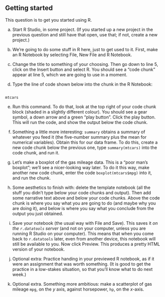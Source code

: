 ##  Getting started


 This question is to get you started using R.


(a) Start R Studio, in some project. (If you started up a
new project in the previous question and still have that open, use
that; if not, create a new project.)


(b) We're going to do some stuff in R here, just to get used to
it. First, make an R Notebook by selecting File, New File and R
Notebook.


(c) Change the title to something of your choosing. Then go down
to line 5, click on the Insert button and select R. You should see
a "code chunk" appear at line 5, which we are going to use in a
moment. 


(d) Type the line of code shown below into the chunk in the
R Notebook:

```

mtcars

```



(e) Run this command. To do that, look at the top right of
your code chunk block (shaded in a slightly different colour). You
should see a gear symbol, a down arrow and a green "play    button". 
Click the play button. This will run the code, and show
the output below the code chunk.


(f) Something a little more interesting: `summary`
obtains a summary of whatever you feed it (the five-number summary
plus the mean for numerical variables). Obtain this for our data
frame. To do this, create a new code chunk below the previous one,
type `summary(mtcars)` into the code chunk, and run it.


(g) Let's make a boxplot of the gas mileage data. This is a 
"poor man's boxplot"; we'll see a nicer-looking way later. To do it
this way, make another new code chunk, enter the code
`boxplot(mtcars$mpg)` into it, and run the chunk.


(h) Some aesthetics to finish with: delete the template notebook
(all the stuff you didn't type below your code chunks and
output). Then add some narrative text above and below your code
chunks. Above the code chunk is where you say what you are going
to do (and maybe why you are doing it), and below is where you say
what you conclude from the output you just obtained.


(i) Save your notebook (the usual way with File and Save). This
saves it *on the `r.datatools` server* (and not on your
computer, unless you are running R Studio on your computer). This means that when you come back to `r.datatools`
later, even from another device, this notebook will still be
available to you.
Now click Preview. This produces a pretty HTML version of your
notebook.


(j) Optional extra: Practice handing in your previewed R
notebook, as if it were an assignment that was worth
something. (It is good to get the practice in a low-stakes
situation, so that you'll know what to do next week.)


(k) Optional extra. Something more ambitious: make a scatterplot of gas
mileage `mpg`, on the $y$ axis, against horsepower,
`hp`, on the $x$-axis.


